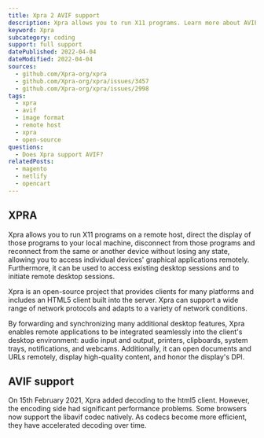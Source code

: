 ```yaml
---
title: Xpra 2 AVIF support
description: Xpra allows you to run X11 programs. Learn more about AVIF support.
keyword: Xpra
subcategory: coding
support: full support
datePublished: 2022-04-04
dateModified: 2022-04-04
sources:
  - github.com/Xpra-org/xpra
  - github.com/Xpra-org/xpra/issues/3457
  - github.com/Xpra-org/xpra/issues/2998
tags:
  - xpra
  - avif
  - image format
  - remote host
  - xpra
  - open-source
questions:
  - Does Xpra support AVIF?
relatedPosts:
  - magento
  - netlify
  - opencart
---
```


## XPRA

Xpra allows you to run X11 programs on a remote host, direct the display of those programs to your local machine, disconnect from those programs and reconnect from the same or another device without losing any state, allowing you to access individual devices' graphical applications remotely. Furthermore, it can be used to access existing desktop sessions and to initiate remote desktop sessions.

Xpra is an open-source project that provides clients for many platforms and includes an HTML5 client built into the server. Xpra can support a wide range of network protocols and adapts to a variety of network conditions.

By forwarding and synchronizing many additional desktop features, Xpra enables remote applications to be integrated seamlessly into the client's desktop environment: audio input and output, printers, clipboards, system trays, notifications, and webcams. Additionally, it can open documents and URLs remotely, display high-quality content, and honor the display's DPI.

## AVIF support

On 15th February 2021, Xpra added decoding to the html5 client. However, the encoding side had significant performance problems. Some browsers now support the libavif codec natively. As codecs become more efficient, they have accelerated decoding over time.
